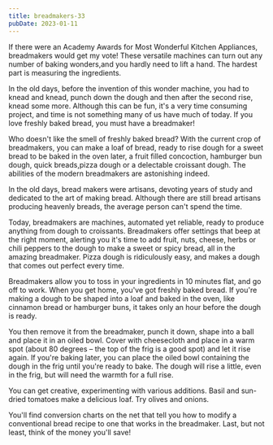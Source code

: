 ```yaml
---
title: breadmakers-33
pubDate: 2023-01-11
---
```


If there were an Academy Awards for Most Wonderful Kitchen Appliances, breadmakers would get my vote! These versatile machines can turn out any number of baking wonders,and you hardly need to lift a hand. The hardest part is measuring the ingredients. 

In the old days, before the invention of this wonder machine, you had to knead and knead, punch down the dough and then after the second rise, knead some more. Although this can be fun, it's a very time consuming project, and time is not something many of us have much of today. If you love freshly baked bread, you must have a breadmaker!

Who doesn't like the smell of freshly baked bread? With the current crop of breadmakers, you can make a loaf of bread, ready to rise dough for a sweet bread to be baked in the oven later, a fruit filled concoction, hamburger bun dough, quick breads,pizza dough or a delectable croissant dough. The abilities of the modern breadmakers are astonishing indeed. 

In the old days, bread makers were artisans, devoting years of study and dedicated to the art of making bread. Although there are still bread artisans producing heavenly breads, the average person can't spend the time.

Today, breadmakers are machines, automated yet reliable, ready to produce anything from dough to croissants. Breadmakers offer settings that beep at the right moment, alerting you it's time to add fruit, nuts, cheese, herbs or chili peppers to the dough to make a sweet or spicy bread, all in the amazing breadmaker. Pizza dough is ridiculously easy, and makes a dough that comes out perfect every time.

Breadmakers allow you to toss in your ingredients in 10 minutes flat, and go off to work. When you get home, you've got freshly baked bread. If you're making a dough to be shaped into a loaf and baked in the oven, like cinnamon bread or hamburger buns, it takes only an hour before the dough is ready.

You then remove it from the breadmaker, punch it down, shape into a ball and place it in an oiled bowl. Cover with cheesecloth and place in a warm spot (about 80 degrees – the top of the frig is a good spot) and let it rise again. If you're baking later, you can place the oiled bowl containing the dough in the frig until you're ready to bake. The dough will rise a little, even in the frig, but will need the warmth for a full rise.

You can get creative, experimenting with various additions. Basil and sun-dried tomatoes make a delicious loaf. Try olives and onions.

You'll find conversion charts on the net that tell you how to modify a conventional bread recipe to one that works in the breadmaker. Last, but not least, think of the money you'll save!